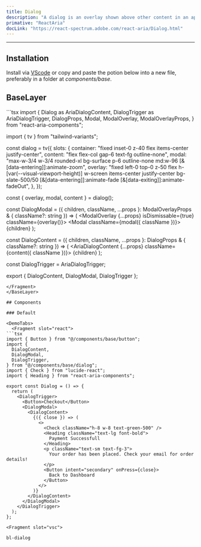```yaml
---
title: Dialog
description: "A dialog is an overlay shown above other content in an application."
primative: "ReactAria"
docLink: "https://react-spectrum.adobe.com/react-aria/Dialog.html"
---
```

---

<MdxExample>
  <Dialog client:load/>
</MdxExample>

## Installation

Install via [VScode](/docs/getting-started/vsc) or copy and paste the potion below into a new file, preferably in a folder at _components/base_.

## BaseLayer

<BaseLayer>
<Fragment slot="contentSlot">
```tsx
import {
  Dialog as AriaDialogContent,
  DialogTrigger as AriaDialogTrigger,
  DialogProps,
  Modal,
  ModalOverlay,
  ModalOverlayProps,
} from "react-aria-components";

import { tv } from "tailwind-variants";

const dialog = tv({
  slots: {
    container: "fixed inset-0 z-40 flex items-center justify-center",
    content: "flex flex-col gap-6 text-fg outline-none",
    modal:
      "max-w-3/4 w-3/4 rounded-xl bg-surface p-6 outline-none md:w-96 [&[data-entering]]:animate-zoom",
    overlay:
      "fixed left-0 top-0 z-50 flex h-[var(--visual-viewport-height)] w-screen items-center justify-center bg-slate-500/50 [&[data-entering]]:animate-fade [&[data-exiting]]:animate-fadeOut",
  },
});

const { overlay, modal, content } = dialog();

const DialogModal = ({
  children,
  className,
  ...props
}: ModalOverlayProps & { className?: string }) => (
  <ModalOverlay {...props} isDismissable={true} className={overlay()}>
    <Modal className={modal({ className })}>{children}</Modal>
  </ModalOverlay>
);

const DialogContent = ({
  children,
  className,
  ...props
}: DialogProps & { className?: string }) => (
  <AriaDialogContent {...props} className={content({ className })}>
    {children}
  </AriaDialogContent>
);

const DialogTrigger = AriaDialogTrigger;

export { DialogContent, DialogModal, DialogTrigger };


```
</Fragment>
</BaseLayer>

## Components

### Default 

<DemoTabs>
  <Fragment slot="react">
```tsx
import { Button } from "@/components/base/button";
import {
  DialogContent,
  DialogModal,
  DialogTrigger,
} from "@/components/base/dialog";
import { Check } from "lucide-react";
import { Heading } from "react-aria-components";

export const Dialog = () => {
  return (
    <DialogTrigger>
      <Button>Checkout</Button>
      <DialogModal>
        <DialogContent>
          {({ close }) => (
            <>
              <Check className="h-8 w-8 text-green-500" />
              <Heading className="text-lg font-bold">
                Payment Successfull
              </Heading>
              <p className="text-sm text-fg-3">
                Your order has been placed. Check your email for order details!
              </p>
              <Button intent="secondary" onPress={close}>
                Back to Dashboard
              </Button>
            </>
          )}
        </DialogContent>
      </DialogModal>
    </DialogTrigger>
  );
};

```
  </Fragment>

    <Fragment slot="vsc">
```bash
bl-dialog
```
  </Fragment>
</DemoTabs>



